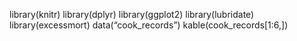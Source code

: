 library(knitr)
library(dplyr)
library(ggplot2)
library(lubridate)
library(excessmort)
data("cook_records")
kable(cook_records[1:6,])